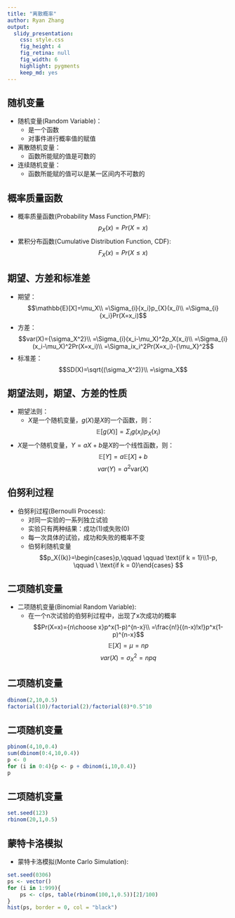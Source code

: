 ```yaml
---
title: "离散概率"
author: Ryan Zhang
output: 
  slidy_presentation: 
    css: style.css
    fig_height: 4
    fig_retina: null
    fig_width: 6
    highlight: pygments
    keep_md: yes
---
```


## 随机变量
+ 随机变量(Random Variable)：
    - 是一个函数
    - 对事件进行概率值的赋值
+ 离散随机变量：
    - 函数所能赋的值是可数的
+ 连续随机变量：
    - 函数所能赋的值可以是某一区间内不可数的
    
## 概率质量函数
+ 概率质量函数(Probability Mass Function,PMF):
    $$p_{X}(x)=Pr(X=x)$$
+ 累积分布函数(Cumulative Distribution Function, CDF):
    $$F_X(x)=Pr(X\leq x)$$
    
## 期望、方差和标准差
+ 期望：
    $$\mathbb{E}[X]=\mu_X\\
    =\Sigma_{i}{x_i}p_{X}(x_i)\\
    =\Sigma_{i}{x_i}Pr(X=x_i)$$
+ 方差：
    $$var(X)={\sigma_X^2}\\
    =\Sigma_{i}(x_i-\mu_X)^2p_X(x_i)\\
    =\Sigma_{i}(x_i-\mu_X)^2Pr(X=x_i)\\
    =\Sigma_ix_i^2Pr(X=x_i)-{\mu_X}^2$$
+ 标准差：
    $$SD(X)=\sqrt{(\sigma_X^2)}\\
    =\sigma_X$$

## 期望法则，期望、方差的性质
+ 期望法则：
    - $X$是一个随机变量，$g(X)$是$X$的一个函数，则：
    $$\mathbb{E}[g(X)]=\Sigma_ig(x_i)p_X(x_i)$$
+ $X$是一个随机变量，$Y=aX+b$是$X$的一个线性函数，则：
    $$\mathbb{E}[Y]=a\mathbb{E}[X]+b$$
    $$var(Y)=a^2\text{var}(X)$$

## 伯努利过程
+ 伯努利过程(Bernoulli Process):
    - 对同一实验的一系列独立试验
    - 实验只有两种结果：成功(1)或失败(0)
    - 每一次具体的试验，成功和失败的概率不变
    - 伯努利随机变量
    $$p_X{(k)}=\begin{cases}p,\qquad \qquad \text{if k = 1}\\1-p, \qquad \ \text{if k = 0}\end{cases} $$

## 二项随机变量
+ 二项随机变量(Binomial Random Variable):
    - 在一个n次试验的伯努利过程中，出现了x次成功的概率
    $$Pr(X=x)={n\choose x}p^x(1-p)^{n-x}\\
    =\frac{n!}{(n-x)!x!}p^x(1-p)^{n-x}$$
    $$\mathbb{E}[X]=\mu=np$$
    $$var(X)=\sigma^2_X=npq$$

## 二项随机变量
```r
dbinom(2,10,0.5)
factorial(10)/factorial(2)/factorial(8)*0.5^10
```

## 二项随机变量
```r
pbinom(4,10,0.4)
sum(dbinom(0:4,10,0.4))
p <- 0
for (i in 0:4){p <- p + dbinom(i,10,0.4)}
p
```

## 二项随机变量
```r
set.seed(123)
rbinom(20,1,0.5)
```

## 蒙特卡洛模拟
+ 蒙特卡洛模拟(Monte Carlo Simulation):
```r
set.seed(0306)
ps <- vector()
for (i in 1:999){
    ps <- c(ps, table(rbinom(100,1,0.5))[2]/100)
}
hist(ps, border = 0, col = "black")
```

